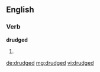 ==English==

===Verb===
'''drudged'''

# {{past of|drudge}}

[[de:drudged]]
[[mg:drudged]]
[[vi:drudged]]